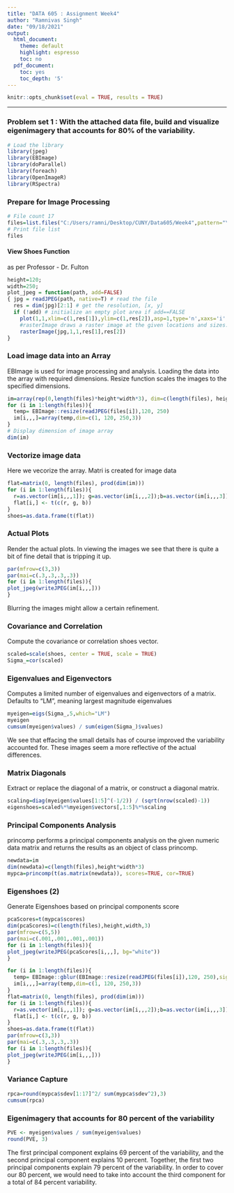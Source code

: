 ---
title: "DATA 605 : Assignment Week4"
author: "Ramnivas Singh"
date: "09/18/2021"
output:
  html_document:
    theme: default
    highlight: espresso
    toc: no
  pdf_document:
    toc: yes
    toc_depth: '5'
---

```{r setup, include=FALSE}
knitr::opts_chunk$set(eval = TRUE, results = TRUE)
```
--------------------------------------------------------------------------------

### Problem set 1 : With the attached data file, build and visualize  eigenimagery that accounts for 80% of the variability.  

```{r results='hide', warning=FALSE, message=FALSE}
# Load the library
library(jpeg)
library(EBImage)
library(doParallel)
library(foreach)
library(OpenImageR)
library(RSpectra)

```

### Prepare for Image Processing
```{r}
# File count 17
files=list.files("C:/Users/ramni/Desktop/CUNY/Data605/Week4",pattern="\\.jpg")[1:17] 
# Print file list
files
```

####  View Shoes Function
as per Professor - Dr. Fulton
```{r}
height=120; 
width=250;
plot_jpeg = function(path, add=FALSE)
{ jpg = readJPEG(path, native=T) # read the file
  res = dim(jpg)[2:1] # get the resolution, [x, y]
  if (!add) # initialize an empty plot area if add==FALSE
    plot(1,1,xlim=c(1,res[1]),ylim=c(1,res[2]),asp=1,type='n',xaxs='i',yaxs='i',xaxt='n',yaxt='n',xlab='',ylab='',bty='n')
    #rasterImage draws a raster image at the given locations and sizes.
    rasterImage(jpg,1,1,res[1],res[2])
}
```

### Load image data into an Array
EBImage is used for image processing and analysis. Loading the data into the array with required dimensions. Resize function scales the images to the specified dimensions.
```{r}
im=array(rep(0,length(files)*height*width*3), dim=c(length(files), height, width,3))
for (i in 1:length(files)){
  temp= EBImage::resize(readJPEG(files[i]),120, 250)
  im[i,,,]=array(temp,dim=c(1, 120, 250,3))
}
# Display dimension of image array
dim(im)
```

### Vectorize image data
Here we vecorize the array. Matri is created for image data
```{r}
flat=matrix(0, length(files), prod(dim(im)))
for (i in 1:length(files)){
  r=as.vector(im[i,,,1]); g=as.vector(im[i,,,2]);b=as.vector(im[i,,,3])
  flat[i,] <- t(c(r, g, b))
}
shoes=as.data.frame(t(flat))
```

### Actual Plots
Render the actual plots. In viewing the images we see that there is quite a bit of fine detail that is tripping it up.

```{r}
par(mfrow=c(3,3))
par(mai=c(.3,.3,.3,.3))
for (i in 1:length(files)){ 
plot_jpeg(writeJPEG(im[i,,,]))
}
```
Blurring the images might allow a certain refinement.

### Covariance and Correlation
Compute the covariance or correlation shoes vector. 
```{r}
scaled=scale(shoes, center = TRUE, scale = TRUE)
Sigma_=cor(scaled)
```

### Eigenvalues and Eigenvectors
Computes a limited number of eigenvalues and eigenvectors of a matrix. Defaults to "LM", meaning largest magnitude eigenvalues
```{r}
myeigen=eigs(Sigma_,5,which="LM")
myeigen
cumsum(myeigen$values) / sum(eigen(Sigma_)$values)
```
We see that effacing the small details has of course improved the variability accounted for. These images seem a more reflective of the actual differences.

### Matrix Diagonals
Extract or replace the diagonal of a matrix, or construct a diagonal matrix.
```{r}
scaling=diag(myeigen$values[1:5]^(-1/2)) / (sqrt(nrow(scaled)-1))
eigenshoes=scaled%*%myeigen$vectors[,1:5]%*%scaling
```

### Principal Components Analysis
princomp performs a principal components analysis on the given numeric data matrix and returns the results as an object of class princomp.
```{r}
newdata=im
dim(newdata)=c(length(files),height*width*3)
mypca=princomp(t(as.matrix(newdata)), scores=TRUE, cor=TRUE)
```

### Eigenshoes (2)
Generate Eigenshoes based on principal components score
```{r}
pcaScores=t(mypca$scores)
dim(pcaScores)=c(length(files),height,width,3)
par(mfrow=c(5,5))
par(mai=c(.001,.001,.001,.001))
for (i in 1:length(files)){
plot_jpeg(writeJPEG(pcaScores[i,,,], bg="white"))  
}
```

```{r}
for (i in 1:length(files)){
  temp= EBImage::gblur(EBImage::resize(readJPEG(files[i]),120, 250),sigma = 8, radius=5)
  im[i,,,]=array(temp,dim=c(1, 120, 250,3))
}
flat=matrix(0, length(files), prod(dim(im)))
for (i in 1:length(files)){
  r=as.vector(im[i,,,1]); g=as.vector(im[i,,,2]);b=as.vector(im[i,,,3])
  flat[i,] <- t(c(r, g, b))
}
shoes=as.data.frame(t(flat))
par(mfrow=c(3,3))
par(mai=c(.3,.3,.3,.3))
for (i in 1:length(files)){ 
plot_jpeg(writeJPEG(im[i,,,]))
}
```

### Variance Capture
```{r}
rpca=round(mypca$sdev[1:17]^2/ sum(mypca$sdev^2),3)
cumsum(rpca)
```

### Eigenimagery that accounts for 80 percent of the variability

```{r}
PVE <- myeigen$values / sum(myeigen$values)
round(PVE, 3)
```
The first principal component explains 69 percent of the variability, and the second principal component explains 10 percent. Together, the first two principal components explain 79 percent of the variability. In order to cover our 80 percent, we would need to take into account the third component for a total of 84 percent variability.
